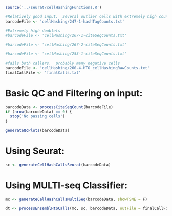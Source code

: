 ```r

source('../seurat/cellHashingFunctions.R')

#Relatively good input.  Several outlier cells with extremely high counts.
barcodeFile <- 'cellHashing/247-1-hashTagCounts.txt'

#Extremely high doublets
#barcodeFile <- 'cellHashing/267-1-citeSeqCounts.txt'

#barcodeFile <- 'cellHashing/267-2-citeSeqCounts.txt'

#barcodeFile <- 'cellHashing/253-1-citeSeqCounts.txt'

#fails both callers.  probably many negative cells
barcodeFile <- 'cellHashing/260-4-HTO_cellHashingRawCounts.txt'
finalCallFile <- 'finalCalls.txt'

```

# Basic QC and Filtering on input:

```r

barcodeData <- processCiteSeqCount(barcodeFile)
if (nrow(barcodeData) == 0) {
  stop('No passing cells')
}

generateQcPlots(barcodeData)


```


# Using Seurat:

```r


sc <- generateCellHashCallsSeurat(barcodeData)


```

# Using MULTI-seq Classifier:

```r


mc <- generateCellHashCallsMultiSeq(barcodeData, showTSNE = F)


```



```r

dt <- processEnsemblHtoCalls(mc, sc, barcodeData, outFile = finalCallFile)


```